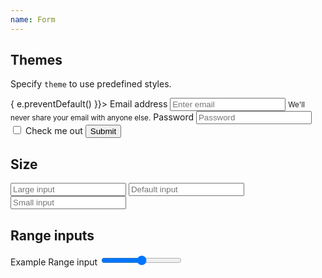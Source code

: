 ```yaml
---
name: Form
---
```



## Themes

Specify `theme` to use predefined styles.

<Playground>
  <form onSubmit={e => { e.preventDefault() }}>
    <FormGroup>
      <Label htmlFor="exampleInputEmail1">Email address</Label>
      <Input type="email" id="exampleInputEmail1" aria-describedby="emailHelp" placeholder="Enter email" />
      <small id="emailHelp" className="form-text text-muted">We'll never share your email with anyone else.</small>
    </FormGroup>
    <FormGroup>
      <Label htmlFor="exampleInputPassword1">Password</Label>
      <Input type="password" id="exampleInputPassword1" placeholder="Password" />
    </FormGroup>
    <FormGroup check>
      <Input type="checkbox" id="exampleCheck1" />
      <Label htmlFor="exampleCheck1">Check me out</Label>
    </FormGroup>
    <Button type="submit" theme="primary">Submit</Button>
  </form>
</Playground>

## Size

<Playground>
  <Input size="lg" placeholder="Large input" />
  <Input placeholder="Default input" />
  <Input size="sm" placeholder="Small input" />
</Playground>


## Range inputs

<Playground>
  <form>
    <FormGroup>
      <Label htmlFor="formControlRange">Example Range input</Label>
      <Input type="range" id="formControlRange" />
    </FormGroup>
  </form>
</Playground>



